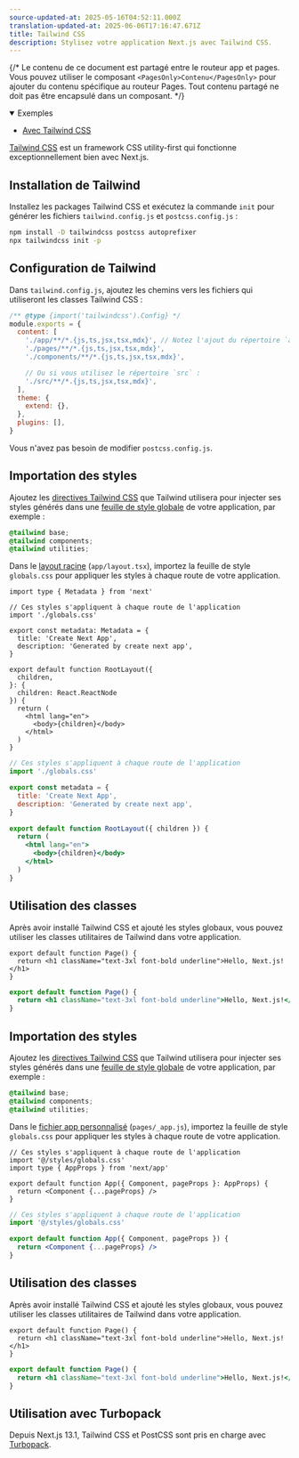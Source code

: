 ```yaml
---
source-updated-at: 2025-05-16T04:52:11.000Z
translation-updated-at: 2025-06-06T17:16:47.671Z
title: Tailwind CSS
description: Stylisez votre application Next.js avec Tailwind CSS.
---
```


{/* Le contenu de ce document est partagé entre le routeur app et pages. Vous pouvez utiliser le composant `<PagesOnly>Contenu</PagesOnly>` pour ajouter du contenu spécifique au routeur Pages. Tout contenu partagé ne doit pas être encapsulé dans un composant. */}

<PagesOnly>

<details open>
  <summary>Exemples</summary>

- [Avec Tailwind CSS](https://github.com/vercel/next.js/tree/canary/examples/with-tailwindcss)

</details>

</PagesOnly>

[Tailwind CSS](https://tailwindcss.com/) est un framework CSS utility-first qui fonctionne exceptionnellement bien avec Next.js.

## Installation de Tailwind

Installez les packages Tailwind CSS et exécutez la commande `init` pour générer les fichiers `tailwind.config.js` et `postcss.config.js` :

```bash filename="Terminal"
npm install -D tailwindcss postcss autoprefixer
npx tailwindcss init -p
```

## Configuration de Tailwind

Dans `tailwind.config.js`, ajoutez les chemins vers les fichiers qui utiliseront les classes Tailwind CSS :

```js filename="tailwind.config.js"
/** @type {import('tailwindcss').Config} */
module.exports = {
  content: [
    './app/**/*.{js,ts,jsx,tsx,mdx}', // Notez l'ajout du répertoire `app`.
    './pages/**/*.{js,ts,jsx,tsx,mdx}',
    './components/**/*.{js,ts,jsx,tsx,mdx}',

    // Ou si vous utilisez le répertoire `src` :
    './src/**/*.{js,ts,jsx,tsx,mdx}',
  ],
  theme: {
    extend: {},
  },
  plugins: [],
}
```

Vous n'avez pas besoin de modifier `postcss.config.js`.

<AppOnly>

## Importation des styles

Ajoutez les [directives Tailwind CSS](https://tailwindcss.com/docs/functions-and-directives#directives) que Tailwind utilisera pour injecter ses styles générés dans une [feuille de style globale](/docs/app/building-your-application/styling/css-modules#global-styles) de votre application, par exemple :

```css filename="app/globals.css"
@tailwind base;
@tailwind components;
@tailwind utilities;
```

Dans le [layout racine](/docs/app/building-your-application/routing/pages-and-layouts#root-layout-required) (`app/layout.tsx`), importez la feuille de style `globals.css` pour appliquer les styles à chaque route de votre application.

```tsx filename="app/layout.tsx" switcher
import type { Metadata } from 'next'

// Ces styles s'appliquent à chaque route de l'application
import './globals.css'

export const metadata: Metadata = {
  title: 'Create Next App',
  description: 'Generated by create next app',
}

export default function RootLayout({
  children,
}: {
  children: React.ReactNode
}) {
  return (
    <html lang="en">
      <body>{children}</body>
    </html>
  )
}
```

```jsx filename="app/layout.js" switcher
// Ces styles s'appliquent à chaque route de l'application
import './globals.css'

export const metadata = {
  title: 'Create Next App',
  description: 'Generated by create next app',
}

export default function RootLayout({ children }) {
  return (
    <html lang="en">
      <body>{children}</body>
    </html>
  )
}
```

## Utilisation des classes

Après avoir installé Tailwind CSS et ajouté les styles globaux, vous pouvez utiliser les classes utilitaires de Tailwind dans votre application.

```tsx filename="app/page.tsx" switcher
export default function Page() {
  return <h1 className="text-3xl font-bold underline">Hello, Next.js!</h1>
}
```

```jsx filename="app/page.js" switcher
export default function Page() {
  return <h1 className="text-3xl font-bold underline">Hello, Next.js!</h1>
}
```

</AppOnly>

<PagesOnly>

## Importation des styles

Ajoutez les [directives Tailwind CSS](https://tailwindcss.com/docs/functions-and-directives#directives) que Tailwind utilisera pour injecter ses styles générés dans une [feuille de style globale](/docs/pages/building-your-application/styling/css-modules#global-styles) de votre application, par exemple :

```css filename="styles/globals.css"
@tailwind base;
@tailwind components;
@tailwind utilities;
```

Dans le [fichier app personnalisé](/docs/pages/building-your-application/routing/custom-app) (`pages/_app.js`), importez la feuille de style `globals.css` pour appliquer les styles à chaque route de votre application.

```tsx filename="pages/_app.tsx" switcher
// Ces styles s'appliquent à chaque route de l'application
import '@/styles/globals.css'
import type { AppProps } from 'next/app'

export default function App({ Component, pageProps }: AppProps) {
  return <Component {...pageProps} />
}
```

```jsx filename="pages/_app.js" switcher
// Ces styles s'appliquent à chaque route de l'application
import '@/styles/globals.css'

export default function App({ Component, pageProps }) {
  return <Component {...pageProps} />
}
```

## Utilisation des classes

Après avoir installé Tailwind CSS et ajouté les styles globaux, vous pouvez utiliser les classes utilitaires de Tailwind dans votre application.

```tsx filename="pages/index.tsx" switcher
export default function Page() {
  return <h1 className="text-3xl font-bold underline">Hello, Next.js!</h1>
}
```

```jsx filename="pages/index.js" switcher
export default function Page() {
  return <h1 className="text-3xl font-bold underline">Hello, Next.js!</h1>
}
```

</PagesOnly>

## Utilisation avec Turbopack

Depuis Next.js 13.1, Tailwind CSS et PostCSS sont pris en charge avec [Turbopack](https://turbo.build/pack/docs/features/css#tailwind-css).
